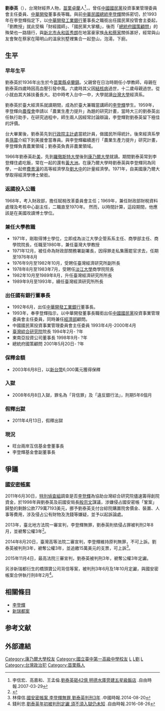 {{Infobox officeholder
| name = 劉泰英
| sex = 男
| date of birth ={{birth date and age|1936|5|14}}
| place of birth = {{TWN-JPN}}[[新竹州|新竹州]][[大湖郡|大湖郡]][[卓蘭庄|卓蘭庄]]（今[[苗栗縣|苗栗縣]][[卓蘭鎮|卓蘭鎮]]）
| nationality = {{JPN-EMP}}（1936年–1945年）<br>{{ROC}}（1945年至今）
| party = 
| otherparty = {{KMT}}
| educate = 
* 美國[[康乃爾大學|康乃爾大學]]經濟系博士<br/>（1971年）
* 美國[[羅徹斯特大學|羅徹斯特大學]]經濟系碩士<br/>（1967年）
* [[國立臺灣大學|國立臺灣大學]]經濟系畢業  
| past = 
* 行政院賦稅改革委員會主任<br/>（1968年-1970年） 
* [[財政部財稅資料處理及考核中心|財政部財稅資料處理及考核中心]]（兼）副主任<br/>（1969年-1970年） 
* [[淡江大學|淡江大學]]系主任<br/>（1971年-1980年）
* [[財政部關務署|財政部關務署]]副署長<br/>（1971年12月-1976年8月）
* [[臺灣經濟研究所|臺灣經濟研究所]]副所長<br/>（1976年9月-1982年10月）
* [[淡江大學|淡江大學]]商學院院長<br/>（1978年8月-1983年7月）
* 臺灣經濟研究所所長<br/>（1982年10月-1989年8月）
* [[臺灣經濟研究院|臺灣經濟研究院]]院長<br/>（1989年9月-1993年）
* [[中華開發工業銀行|中華開發工業銀行]]董事長<br/>（1992年6月- ?年）
* 經濟部顧問<br/>（1993年1月- ?年）
* 中國國民黨投資事業管理委員會主任委員<br/>（1993年4月-2000年4月）
* [[臺灣綜合研究院|臺灣綜合研究院]]創辦人兼院長<br/>（1994年2月- ?年）
* 東南亞投資股份有限公司董事長<br/>（1998年9月- ?年）
* 總統府國策顧問<br/>（2001年5月20日- ?年）
* 旺台兩岸互信基金會董事長<br/>（?年- ?年）
* 《[[周刊王|周刊王]]》〈泰公開講〉[[專欄作家|專欄作家]]<br/>（2014年- ?年）
* 李登輝基金會副董事長<br/>（?年- ?年）
}}
'''劉泰英'''（{{bd|1936年|5月14日|catIdx=L}}），台灣財經界人物，[[苗栗縣|苗栗]][[卓蘭鎮|卓蘭]]人<ref>李信宏、高嘉和、王孟倫.[http://news.ltn.com.tw/news/politics/paper/122666 劉泰英砸42億 明德水庫旁建五星級飯店] {{Wayback|url=http://news.ltn.com.tw/news/politics/paper/122666 |date=20201023121549 }}.自由時報.2007-03-29</ref>，。曾任[[中國國民黨|中國國民黨]]投資事業管理委員會主任委員、[[中華開發|中華開發]]董事長等職。與前[[中華民國總統|中華民國總統]][[李登輝|李登輝]]關係密切，於1993年在李登輝指定下，以[[中華開發工業銀行|中華開發工業銀行]]董事長之職銜出任國民黨投管會主委起，「劉教授」就此受稱「財經國師」、「國民黨大掌櫃」，後而「[[總統府國策顧問|總統府國策顧問]]」的殊榮也一路隨行，與[[新北市|新北市]][[永和區|永和區]][[秀朗|秀朗]]在地富豪家族[[永和蔡家|永和蔡家]]關係甚好，經常與山友會聚在蔡家在陽明山的溫泉別墅裡集合一起登山，泡湯，下廚。

==生平==
=== 早年生平 ===
劉泰英於1936年出生於今[[苗栗縣|苗栗縣]][[卓蘭鎮|卓蘭鎮]]。{{r|風|page=31}}父親曾在日治時期任小學教師，母親在劉泰英四歲時因高血壓引發中風。六歲時其父因[[結核病|結核病]]過世，十二歲母親過世。{{r|風|page=33}}從小就由其大姊扶養長大。{{r|風|page=32}}初中時考入台中一中，{{r|風|page=34}}大學就讀[[台灣大學|台灣大學]]經濟系。{{r|風|page=35}}

劉泰英於臺大經濟系就讀期間，成為於臺大兼職當講師的[[李登輝|李登輝]]學生。{{r|風|page=37}}1959年，李登輝向[[農復會|農復會]]申請以「農業生產力提升」為題的研究計畫，當時大三的劉泰英出任執行助手，在研究過程中，師生兩人因經常討論辯論，李登輝對劉泰英留下極佳的評價。{{r|風|page=37}}

台大畢業後，劉泰英先到[[行政院主計處|行政院主計處]]當統計員，做國民所得統計。{{r|風|page=38}}後來經濟系學長[[孫震_(臺灣學政界人物)|孫震]]介紹下到美援會當專員。與李登輝繼續進行「農業生產力提升」研究計畫，李登輝負責農業領域；劉泰英負責非農業領域。{{r|風|page=39}}

1966年劉泰英赴[[美國|美]]，先到[[羅徹斯特大學|羅徹斯特大學]]後到[[康乃爾大學|康乃爾大學]]就讀。{{r|風|page=40}}期間劉泰英常到李登輝住處吃飯，常在一起的還有[[黃大洲|黃大洲]]。在康乃爾大學時劉泰英與李登輝同為同學，一起修[[費景漢|費景漢]]的高等經濟學及[[劉大中|劉大中]]的計量經濟學。{{r|風|page=40}}1971年，自美國康乃爾大學取得經濟學博士榮銜。

=== 返國投入公職 ===
1968年，考入財政部，擔任賦稅改革委員會主任；1969年，兼任財政部財稅資料處理及考核中心副主任，二職直至1970年。
然而，以時間計算，這段期間，他應該是在美國攻讀博士學位。

=== 兼任大學教職 ===
*1971年，剛取得博士學位，立即成為淡江大學企管系系主任、商學部主任、商學院院長，任職至1980年，兼任臺灣大學教授
*1971年12月，被任命為財政部關務署副署長，因得罪走私集團罷官求去，任期至1976年8月
*1976年9月至1982年10月，受聘任臺灣經濟研究所副所長
*1978年8月至1983年7月，受聘任[[淡江大學|淡江大學]]商學院院長
*1982年10月至1989年8月，升任臺灣經濟研究所所長
*1989年9月至1993年，續任臺灣經濟研究所所長

=== 出任國有銀行董事長 ===
*1992年6月，出任[[中華開發工業銀行|中華開發工業銀行]]董事長。
*1993年，奉李登輝指示，以中華開發董事長職銜出任[[中國國民黨|中國國民黨]]投資事業管理委員會主任委員，同時兼任[[中華民國經濟部|經濟部]]顧問。
* 中國國民黨投資事業管理委員會主任委員 1993年4月-2000年4月 
* [[臺灣綜合研究院|臺灣綜合研究院]]院長 1994年2月- ?年
* 東南亞投資公司董事長 1998年9月- ?年
* 總統府國策顧問 2001年5月20日- ?年

=== 保釋金額 ===
* 2003年6月8日，以[[新台幣|新台幣]]6,000萬元獲得保釋

=== 入獄 ===
* 2008年6月8日入獄，罪名為「背信罪」及「違反銀行法」，刑期5年6個月

=== 假釋出獄 ===
* 2011年4月13日，假釋出獄

=== 現況 ===
* 旺台兩岸互信基金會董事長
* 李登輝基金會副董事長

==爭議==
===[[國安密帳案|國安密帳案]]===
2011年6月30日，[[特別偵查組|特別偵查組]]調查是否[[李登輝|李登輝]]為協助台灣綜合研究院儘速籌得創院資金，於1998年與劉泰英及前國安局長[[殷宗文|殷宗文]]謀議，涉嫌侵占國安密帳「鞏案」歸墊的剩餘公款779萬7193美元，挪予劉泰英支付台綜院購置院舍價金、裝置、人事等費用，涉及侵占公有財物及洗錢等嫌疑，並予以起訴論處。

2013年，臺北地方法院一審宣判，李登輝無罪，劉泰英則依侵占罪被判刑2年8月，並褫奪公權3年<ref>{{Cite web |url=http://udn.com/NEWS/NATIONAL/NAT3/8299380.shtml |title=「他不知情」…國安密帳案 李登輝無罪 |access-date=2013-11-16 |archive-url=https://web.archive.org/web/20150108084423/http://udn.com/NEWS/NATIONAL/NAT3/8299380.shtml |archive-date=2015-01-08 |dead-url=yes }}</ref>。

2014年8月20日，臺灣高等法院二審宣判，李登輝維持原判無罪，不可上訴。劉泰英被判刑3年，褫奪公權3年，並追繳15萬美元的支票，可上訴<ref>林偉信.[http://www.chinatimes.com/realtimenews/20140820002343-260402 國安密帳案 李登輝無罪 劉泰英判刑3年] {{Wayback|url=http://www.chinatimes.com/realtimenews/20140820002343-260402 |date=20201029063918 }}.中國時報.2014-08-20</ref>。

2015年11月4日，最高法院三審宣判，劉泰英被判刑3年，褫奪公權3年定讞。

另涉新瑞都衍生的橋頭寶公司背信等案，被判刑3年6月及1年10月定讞，與國安密帳案合併執行刑8年2月<ref>錢利忠.[http://news.ltn.com.tw/news/society/breakingnews/1807354 劉泰英年初被判刑定讞 須不須入獄仍未知] {{Wayback|url=http://news.ltn.com.tw/news/society/breakingnews/1807354 |date=20201023122918 }}.自由時報.2016-08-26</ref>。

==相關條目==
*[[李登輝|李登輝]]
*[[新瑞都案|新瑞都案]]

== 参考文献 ==
{{Reflist|2|refs=
<ref name="風">{{cite book |title=《風雲劉泰英—金權王國的最高主宰》|url=https://archive.org/details/isbn_9789868020511|author=鄒景雯 |publisher=四方書城 |isbn= 986-80205-1-4|date=2002年}}</ref>
}}

==外部連結==
{{DEFAULTSORT:L劉}}
[[Category:康乃爾大學校友|Category:康乃爾大學校友]]
[[Category:國立臺中第一高級中學校友|Category:國立臺中第一高級中學校友]]
[[Category:國立臺灣大學社會科學院校友|L]]
[[Category:前中國國民黨黨員|L劉]]
[[Category:劉姓|L]]
[[Category:台灣政治犯|Category:台灣政治犯]]
[[Category:苗栗縣人|Category:苗栗縣人]]